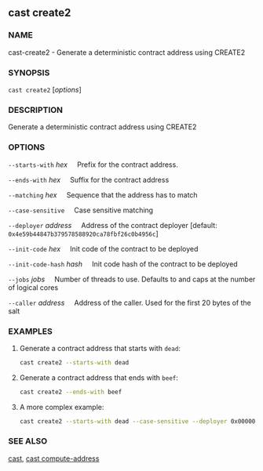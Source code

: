 
## cast create2

### NAME

cast-create2 - Generate a deterministic contract address using CREATE2

### SYNOPSIS

`cast create2` [*options*]

### DESCRIPTION

Generate a deterministic contract address using CREATE2

### OPTIONS

`--starts-with` _hex_
&nbsp;&nbsp;&nbsp;&nbsp;Prefix for the contract address.

`--ends-with` _hex_
&nbsp;&nbsp;&nbsp;&nbsp;Suffix for the contract address

`--matching` _hex_
&nbsp;&nbsp;&nbsp;&nbsp;Sequence that the address has to match

`--case-sensitive`
&nbsp;&nbsp;&nbsp;&nbsp;Case sensitive matching

`--deployer` _address_
&nbsp;&nbsp;&nbsp;&nbsp;Address of the contract deployer [default: `0x4e59b44847b379578588920ca78fbf26c0b4956c`]

`--init-code` _hex_
&nbsp;&nbsp;&nbsp;&nbsp;Init code of the contract to be deployed

`--init-code-hash` _hash_
&nbsp;&nbsp;&nbsp;&nbsp;Init code hash of the contract to be deployed

`--jobs` _jobs_
&nbsp;&nbsp;&nbsp;&nbsp;Number of threads to use. Defaults to and caps at the number of logical cores

`--caller` _address_
&nbsp;&nbsp;&nbsp;&nbsp;Address of the caller. Used for the first 20 bytes of the salt

<CommonOptions />

### EXAMPLES

1. Generate a contract address that starts with `dead`:
   ```sh
   cast create2 --starts-with dead
   ```
2. Generate a contract address that ends with `beef`:
   ```sh
   cast create2 --ends-with beef
   ```
3. A more complex example:
   ```sh
   cast create2 --starts-with dead --case-sensitive --deployer 0x0000000000FFe8B47B3e2130213B802212439497 --init-code-hash 0x0c591f26891d6443cf08c5be3584c1e6ae10a4c2f07c5c53218741e9755fb9cd
   ```

### SEE ALSO

[cast](./cast.md), [cast compute-address](./cast-compute-address.md)
